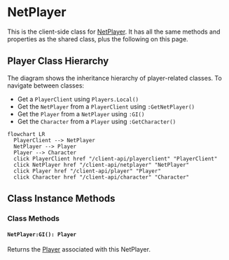 
# NetPlayer

This is the client-side class for [NetPlayer](/shared-api/netplayer). It has all the same methods and properties as the shared class, plus the following on this page.

## Player Class Hierarchy

The diagram shows the inheritance hierarchy of player-related classes. To navigate between classes:
- Get a `PlayerClient` using `Players.Local()`
- Get the `NetPlayer` from a `PlayerClient` using `:GetNetPlayer()`
- Get the `Player` from a `NetPlayer` using `:GI()`
- Get the `Character` from a `Player` using `:GetCharacter()`


```mermaid
flowchart LR
  PlayerClient --> NetPlayer
  NetPlayer --> Player
  Player --> Character
  click PlayerClient href "/client-api/playerclient" "PlayerClient"
  click NetPlayer href "/client-api/netplayer" "NetPlayer"
  click Player href "/client-api/player" "Player"
  click Character href "/client-api/character" "Character"
```

## Class Instance Methods

<InheritedComponent className="NetPlayer" />

### Class Methods

#### `NetPlayer:GI(): Player`

Returns the [Player](/client-api/player) associated with this NetPlayer.
